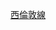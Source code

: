 {{Routemap
|navbar = 西倫敦綫RDT
|navbar pos = 2
|title = 西倫敦綫
|title-bg = #{{LOG color}}
|title-color = white
<includeonly>|inline=1</includeonly>
|map=
STRc2\CONT3~~ ~~ ~~{{BSto|[[北倫敦線]]|往{{stn|斯特拉福德}}}}
hSTR+1a\STRc4~~ ~~ ~~{{BSto|[[贝克卢線]]|{{rmri||l}} [[哈羅及威爾德斯通站|哈羅]] • {{rws|象堡|倫敦地鐵}} {{rmri||r}}}}
{{rint|london|underground}} {{stn|威爾斯登交匯}}! !STRq!~utSTRq!~MASKl!~lCONTgq\STRq!~utSTRq!~lINT!~HUBaq\STRq!~utSTRq!~hINT!~HUBeq\STRq!~utSTRq\STRq!~utSTRq\STRq!~utSTRq!~MASKr!~lCONTfq~~ ~~ ~~{{BSto|[[沃特福德直流電鐵線]]|{{rmri||l}} {{rws|沃特福德交匯}} • {{rws|尤斯頓}} {{rmri||r}}}}
{{BSto|[[西海岸主線]]|{{rmri||l}} 經{{rws|沃特福德交匯}} • {{rws|尤斯頓}} {{rmri||r}}}}~~ ~~! !CONTgq\eBHFq!~exlINT\hKRZ!~STRc2\ABZq+3\ABZq+r\CONTfq~~ ~~ ~~威爾斯登交匯
\STRc2\hKRZ3+1\STRc4\BUE\
{{BSto|[[北倫敦線]]|往{{rws|里奇蒙}}}}~~ ~~! !CONTgq\ABZq1\STRr!~STR2!~lhSTRe@g!~STRc4\STRc23\STR3\
\STRc1\ABZ+14\STRc4~~ ~~ ~~米特爾橋交匯
[[大聯盟運河]]~~ ~~! !\hbKRZWae
\CONTgq!~STRc2\ABZq+3\KRZo\ABZq+rxl\CONTfq~~ ~~ ~~{{BSto|[[大西部主線]]|{{rmri||l}} [[布里斯托爾寺院草原站|布里斯托爾]] • {{stn|帕丁頓}} {{rmri||r}}}}
{{link-en|北極車廠|North Pole depot}}~~ ~~! !KHST1!~exlDST\STRc4\KRWg+l\KRWr~~ ~~ ~~北極交匯
\eHST~~{{link-en|聖昆丁公園與蟲木林站|St. Quintin Park and Wormwood Scrubs railway station|聖昆丁公園與蟲木林}}
\\STR+GRZq\lELC ~~ ~~ ~~{{BSsplit|[[交流]][[高架電纜]]|[[直流]][[第三軌]]|line=-}}轉換處
{{BSto|[[大西部鐵路]]|貨運線往{{rws|北阿克頓}}}}~~ ~~! !exCONTgq\eABZg+r
{{BSto|[[環線 (倫敦地鐵)|環線]]與[[漢默史密斯及城市線]]|{{rmri||l}} {{rws|漢默史密斯|漢默史密斯及城市線和環線}} • 經{{stn|利物浦街}} {{rmri||r}}}}~~ ~~! !\ulCONTg@Fq\uSTRq\KRZu+xk2!~uSTRq\ekABZq+3!~uSTRq\uCONTfq
\ekABZg+1~~ ~~ ~~聯絡線於1940年關閉
{{link-en|阿克斯橋路站|Uxbridge Road tube station|阿克斯橋路}}! !\eHST
[[蠔卡|站外轉乘]]~~ ~~! !POINTER2!~BLc2\BL3!~INT~~[[牧者叢車站|牧者叢]] {{rint|london|underground}} {{rint|gb|rail}}
[[牧者叢站_(倫敦地鐵)|牧者叢]]（{{small|[[倫敦地鐵]]}}）! !utCONTgq\KBL1!~utINTq\mKRZt!~BLc4\utCONTfq~~ ~~ ~~[[中央線 (倫敦地鐵)|中央線]]
{{BSto|{{link-en|倫敦和西南鐵路|London and South Western Railway}}|{{right|經{{link-en|漢默史密斯（格羅夫路）站|Hammersmith (Grove Road) railway station|漢默史密斯（格羅夫路）}}}}}}~~ ~~! !exlCONTg@Fq\exSTRq\eABZg+r\~~ ~~ ~~聯絡線於1916年關閉
{{BSsplit|{{small|往{{rws|里奇蒙}}}}|&nbsp;}}~~ ~~! !d\udKBHFa-L!~lvINT\dINT-R~~{{stn|肯辛顿（奥林匹亚）}} {{rint|london|underground}}
聯絡線於1992年拆除~~ ~~! !d\ev-SHI2gr!~uvSTR-
{{BSto|[[區域線]]|往{{rws|里奇蒙|倫敦}}或{{stn|伊靈大道}}}}~~ ~~! !\udCONTgq\uSTR2+r!~uv-STR2\exvSTR+l-!~dKRZc3o\exKDSTeq~~ ~~ ~~和域路貨場
{{BSto|[[皮卡迪利線]]|往[[希斯洛機場5號航廈站|希斯洛機場]]或{{stn|阿克斯橋}}}}~~ ~~! !\udCONTgq\utSTR2+ra!~uSTRc1\udKRZ2+4o-!~dSTR!~utSTRc3\ud-STR2+4\uSTRc3
\\c\utSTRc1\utSTR2+4!~vSTR-!~uSTRc12\uABZl+34\ucSTRq\udCONTfq~~ ~~ ~~[[區域線]]經{{stn|伯爵宮}}
\\\vSTR-!~uv-STR+1\utSTRl+4!~uSTRc4\d!~utCONTfq~~ ~~ ~~{{BSto|[[皮卡迪利線]]|往{{stn|卡克福斯特斯}}}}
\d\dINT-L\udINT-R~~{{stn|西布朗普頓}} {{rint|london|underground}}
[[區域線]]往{{stn|溫布頓}}~~ ~~! !uCONTgq\udSTRq\uvSTRo-STRr!~vSTR-
\eHST~~{{link-en|車路士與富咸站|Chelsea & Fulham railway station|車路士與富咸}}
{{rint|london|river}}~~{{rws|帝國碼頭}}~~! !\INT
\\eABZgl\exKDSTeq~~ ~~ ~~車路士蓄水池貨場
{{BSsplit|[[巴特西鐵路橋|克萊莫橋]]|上跨[[泰晤士河]]}}~~ ~~! !\hbKRZWae
\eHST~~{{link-en|巴特西站|Battersea railway station|巴特西}}
拉齊莫西南交匯~~ ~~! !\kABZg2~~ ~~ ~~{{BSsplit|&nbsp;|[[西南主線]]}}
\\BS2c2\BS2r!~kSTRc1!~kSTRc2\kABZl+34\CONTfq~~ ~~ ~~{{BSsplit|{{small|往[[滑鐵盧站|滑鐵盧]]}}|&nbsp;}}
\\STR~L\STR~R!~kSTR+1!~STR+l\ABZq+l\CONTfq~~ ~~ ~~{{BSto|南倫敦線|往[[倫敦維多利亞車站|維多利亞]]}}
\\cd\dABZg2!~vSTRl-STRo\dSTRc3\cSTRq\ABZqlr\CONTfq~~ ~~ ~~{{BSsplit|&nbsp;|[[南倫敦線]]}}
\dSTR+c1!~dSTRc2\dKRZ2+4o-!~dABZg3\dSHI2+r~~ ~~ ~~{{BSsplit|{{small|往{{stn|倫敦橋}}}}|&nbsp;}}
{{rint|gb|rail}} {{rws|克拉珀姆交匯}}! !\dSTR+1!~dINT-L\dINT-M!~dSTRc4\dINT-R~~ ~~ ~~{{BSsplit|&nbsp;|[[南倫敦線]]}}
\\\STR!~STR~L\STR~R!~STRl+4h!~STRl\CONTfq\~~ ~~ ~~{{BSsplit|及{{link-en|布萊頓主線|Brighton main line}}|&nbsp;}}
{{link-en|滑鐵盧-雷丁線|Waterloo–Reading line}}~~ ~~! !d\d!~CONT3+g\CONT2+g~~ ~~ ~~{{BSto|[[西南主線]]|往{{link-en|韦茅斯站|Weymouth railway station|韦茅斯}}}}
}}<noinclude>
{{rdt intro|[[西倫敦線]]}}
[[Category:英國鐵路RDT|西倫敦線]]
</noinclude>